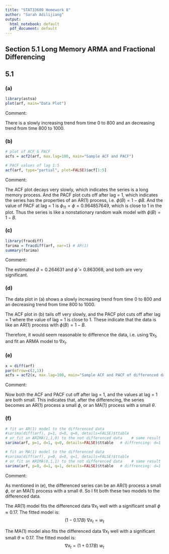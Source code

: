 ```yaml
---
title: "STAT33600 Homework 8"
author: "Sarah Adilijiang"
output:
  html_notebook: default
  pdf_document: default
---
```


## Section 5.1 Long Memory ARMA and Fractional Differencing

## 5.1

### (a)

```r
library(astsa)
plot(arf, main="Data Plot")
```

Comment:

There is a slowly increasing trend from time 0 to 800 and an decreasing trend from time 800 to 1000.



### (b)

```r
# plot of ACF & PACF
acfs = acf2(arf, max.lag=100, main="Sample ACF and PACF")

# PACF values of lag 1:5
acf(arf, type="partial", plot=FALSE)$acf[1:5]
```

Comment:

The ACF plot decays very slowly, which indicates the series is a long memory process. And the PACF plot cuts off after lag = 1, which indicates the series has the properties of an AR(1) process, i.e. $\phi(B) = 1 - \phi B$. And the value of PACF at lag = 1 is $\phi_{11} = \phi = 0.964857649$, which is close to 1 in the plot. Thus the series is like a nonstationary random walk model with $\phi(B) = 1 - B$.



### (c)

```r
library(fracdiff)
farima = fracdiff(arf, nar=1) # AR(1)
summary(farima)
```

Comment:

The estimated $\hat{d} = 0.264631$ and $\hat{\phi} = 0.863068$, and both are very significant.



### (d)

The data plot in (a) shows a slowly increasing trend from time 0 to 800 and an decreasing trend from time 800 to 1000.

The ACF plot in (b) tails off very slowly, and the PACF plot cuts off after lag = 1 where the value of lag = 1 is close to 1. These indicate that the data is like an AR(1) process with $\phi(B) = 1 - B$.

Therefore, it would seem reasonable to difference the data, i.e. using $\nabla x_t$, and fit an ARMA model to $\nabla x_t$.




### (e)

```r
x = diff(arf)
par(mfrow=c(2,1))
acfs = acf2(x, max.lag=100, main="Sample ACF and PACF of differenced data")
```

Comment:

Now both the ACF and PACF cut off after lag = 1, and the values at lag = 1 are both small. This indicates that, after the differencing, the series becomes an AR(1) process a small $\phi$, or an MA(1) process with a small $\theta$.  




### (f)

```r
# fit an AR(1) model to the differenced data
#sarima(diff(arf), p=1, d=0, q=0, details=FALSE)$ttable
# or fit an ARIMA(1,1,0) to the not differenced data    # same result
sarima(arf, p=1, d=1, q=0, details=FALSE)$ttable   # diffrencing: d=1

# fit an MA(1) model to the differenced data
#sarima(diff(arf), p=0, d=0, q=1, details=FALSE)$ttable
# or fit an ARIMA(0,1,1) to the not differenced data    # same result
sarima(arf, p=0, d=1, q=1, details=FALSE)$ttable   # diffrencing: d=1
```

Comment:

As mentioned in (e), the differenced series can be an AR(1) process a small $\phi$, or an MA(1) process with a small $\theta$. So I fit both these two models to the differenced data.

The AR(1) model fits the differenced data $\nabla x_t$ well with a significant small $\phi \approx 0.17$. The fitted model is:
$$(1-0.17B)\ \nabla x_t = w_t$$

The MA(1) model also fits the differenced data $\nabla x_t$ well with a significant small $\theta \approx 0.17$. The fitted model is:
$$\nabla x_t = (1+0.17B)\ w_t$$














